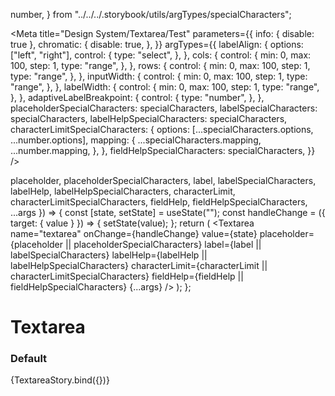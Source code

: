 
  number,
} from "../../../.storybook/utils/argTypes/specialCharacters";

<Meta
  title="Design System/Textarea/Test"
  parameters={{
    info: { disable: true },
    chromatic: {
      disable: true,
    },
  }}
  argTypes={{
    labelAlign: {
      options: ["left", "right"],
      control: {
        type: "select",
      },
    },
    cols: {
      control: {
        min: 0,
        max: 100,
        step: 1,
        type: "range",
      },
    },
    rows: {
      control: {
        min: 0,
        max: 100,
        step: 1,
        type: "range",
      },
    },
    inputWidth: {
      control: {
        min: 0,
        max: 100,
        step: 1,
        type: "range",
      },
    },
    labelWidth: {
      control: {
        min: 0,
        max: 100,
        step: 1,
        type: "range",
      },
    },
    adaptiveLabelBreakpoint: {
      control: {
        type: "number",
      },
    },
    placeholderSpecialCharacters: specialCharacters,
    labelSpecialCharacters: specialCharacters,
    labelHelpSpecialCharacters: specialCharacters,
    characterLimitSpecialCharacters: {
      options: [...specialCharacters.options, ...number.options],
      mapping: {
        ...specialCharacters.mapping,
        ...number.mapping,
      },
    },
    fieldHelpSpecialCharacters: specialCharacters,
  }}
/>

  placeholder,
  placeholderSpecialCharacters,
  label,
  labelSpecialCharacters,
  labelHelp,
  labelHelpSpecialCharacters,
  characterLimit,
  characterLimitSpecialCharacters,
  fieldHelp,
  fieldHelpSpecialCharacters,
  ...args
}) => {
  const [state, setState] = useState("");
  const handleChange = ({ target: { value } }) => {
    setState(value);
  };
  return (
    <Textarea
      name="textarea"
      onChange={handleChange}
      value={state}
      placeholder={placeholder || placeholderSpecialCharacters}
      label={label || labelSpecialCharacters}
      labelHelp={labelHelp || labelHelpSpecialCharacters}
      characterLimit={characterLimit || characterLimitSpecialCharacters}
      fieldHelp={fieldHelp || fieldHelpSpecialCharacters}
      {...args}
    />
  );
};

# Textarea

### Default

<Preview>
  <Story
    name="default"
    args={{
      expandable: Textarea.defaultProps.expandable,
      cols: 0,
      rows: 0,
      disabled: false,
      autoFocus: false,
      readOnly: false,
      placeholder: "",
      fieldHelp: "",
      characterLimit: "",
      inputWidth: 100,
      warnOverLimit: Textarea.defaultProps.warnOverLimit,
      enforceCharacterLimit: Textarea.defaultProps.enforceCharacterLimit,
      label: "",
      labelHelp: "",
      labelInline: false,
      labelWidth: 30,
      labelAlign: undefined,
      adaptiveLabelBreakpoint: undefined,
      required: false,
      placeholderSpecialCharacters: undefined,
      labelSpecialCharacters: undefined,
      labelHelpSpecialCharacters: undefined,
      characterLimitSpecialCharacters: undefined,
      fieldHelpSpecialCharacters: undefined,
    }}
  >
    {TextareaStory.bind({})}
  </Story>
</Preview>
